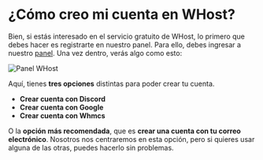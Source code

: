 # ¿Cómo creo mi cuenta en WHost?

Bien, si estás interesado en el servicio gratuito de WHost, lo primero que debes hacer es registrarte en nuestro panel. Para ello, debes ingresar a nuestro [panel](https://panel.whost.sh). Una vez dentro, verás algo como esto:

![Panel WHost](https://cdn.whost.sh/docs/images/login.png)

Aquí, tienes **tres opciones** distintas para poder crear tu cuenta.

- **Crear cuenta con Discord**
- **Crear cuenta con Google**
- **Crear cuenta con Whmcs**

O la **opción más recomendada**, que es **crear una cuenta con tu correo electrónico**. Nosotros nos centraremos en esta opción, pero si quieres usar alguna de las otras, puedes hacerlo sin problemas.

